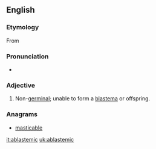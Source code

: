 ==English==

===Etymology===
From {{prefix|a|blastema|t1=not|t2=offspring, offshoot}}

===Pronunciation===
* {{a|US}} {{IPA|/ˈeɪ.blæˌsti.mɪk/|/ˈeɪ.blæˌstɛ.mɪk/|/ˌeɪ.blæˈsti.mɪk/|/ˌeɪ.blæˈstɛ.mɪk/}}

===Adjective===
{{en-adj|-}}

# {{context|biology}} Non-[[germinal]]; unable to form a [[blastema]] or offspring.

===Anagrams===
* [[masticable#English|masticable]]

[[it:ablastemic]]
[[uk:ablastemic]]